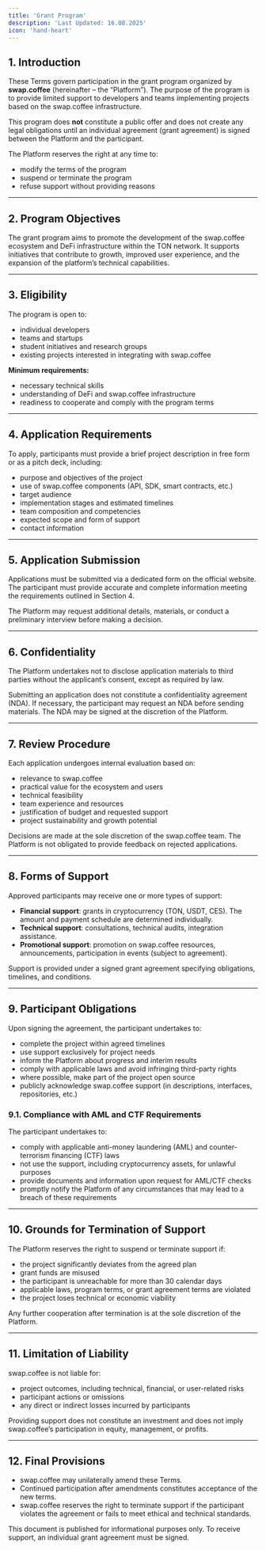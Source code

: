 ```yaml
---
title: 'Grant Program'
description: 'Last Updated: 16.08.2025'
icon: 'hand-heart'
---
```


## 1. Introduction
These Terms govern participation in the grant program organized by **swap.coffee** (hereinafter – the “Platform”).
The purpose of the program is to provide limited support to developers and teams implementing projects based on the swap.coffee infrastructure.

This program does **not** constitute a public offer and does not create any legal obligations until an individual agreement (grant agreement) is signed between the Platform and the participant.

The Platform reserves the right at any time to:
- modify the terms of the program
- suspend or terminate the program
- refuse support without providing reasons

---

## 2. Program Objectives
The grant program aims to promote the development of the swap.coffee ecosystem and DeFi infrastructure within the TON network.
It supports initiatives that contribute to growth, improved user experience, and the expansion of the platform’s technical capabilities.

---

## 3. Eligibility
The program is open to:
- individual developers
- teams and startups
- student initiatives and research groups
- existing projects interested in integrating with swap.coffee

**Minimum requirements:**
- necessary technical skills
- understanding of DeFi and swap.coffee infrastructure
- readiness to cooperate and comply with the program terms

---

## 4. Application Requirements
To apply, participants must provide a brief project description in free form or as a pitch deck, including:
- purpose and objectives of the project
- use of swap.coffee components (API, SDK, smart contracts, etc.)
- target audience
- implementation stages and estimated timelines
- team composition and competencies
- expected scope and form of support
- contact information

---

## 5. Application Submission
Applications must be submitted via a dedicated form on the official website.
The participant must provide accurate and complete information meeting the requirements outlined in Section 4.

The Platform may request additional details, materials, or conduct a preliminary interview before making a decision.

---

## 6. Confidentiality
The Platform undertakes not to disclose application materials to third parties without the applicant’s consent, except as required by law.

Submitting an application does not constitute a confidentiality agreement (NDA).
If necessary, the participant may request an NDA before sending materials. The NDA may be signed at the discretion of the Platform.

---

## 7. Review Procedure
Each application undergoes internal evaluation based on:
- relevance to swap.coffee
- practical value for the ecosystem and users
- technical feasibility
- team experience and resources
- justification of budget and requested support
- project sustainability and growth potential

Decisions are made at the sole discretion of the swap.coffee team.
The Platform is not obligated to provide feedback on rejected applications.

---

## 8. Forms of Support
Approved participants may receive one or more types of support:

- **Financial support**: grants in cryptocurrency (TON, USDT, CES). The amount and payment schedule are determined individually.
- **Technical support**: consultations, technical audits, integration assistance.
- **Promotional support**: promotion on swap.coffee resources, announcements, participation in events (subject to agreement).

Support is provided under a signed grant agreement specifying obligations, timelines, and conditions.

---

## 9. Participant Obligations
Upon signing the agreement, the participant undertakes to:
- complete the project within agreed timelines
- use support exclusively for project needs
- inform the Platform about progress and interim results
- comply with applicable laws and avoid infringing third-party rights
- where possible, make part of the project open source
- publicly acknowledge swap.coffee support (in descriptions, interfaces, repositories, etc.)

### 9.1. Compliance with AML and CTF Requirements
The participant undertakes to:
- comply with applicable anti-money laundering (AML) and counter-terrorism financing (CTF) laws
- not use the support, including cryptocurrency assets, for unlawful purposes
- provide documents and information upon request for AML/CTF checks
- promptly notify the Platform of any circumstances that may lead to a breach of these requirements

---

## 10. Grounds for Termination of Support
The Platform reserves the right to suspend or terminate support if:
- the project significantly deviates from the agreed plan
- grant funds are misused
- the participant is unreachable for more than 30 calendar days
- applicable laws, program terms, or grant agreement terms are violated
- the project loses technical or economic viability

Any further cooperation after termination is at the sole discretion of the Platform.

---

## 11. Limitation of Liability
swap.coffee is not liable for:
- project outcomes, including technical, financial, or user-related risks
- participant actions or omissions
- any direct or indirect losses incurred by participants

Providing support does not constitute an investment and does not imply swap.coffee’s participation in equity, management, or profits.

---

## 12. Final Provisions
- swap.coffee may unilaterally amend these Terms.
- Continued participation after amendments constitutes acceptance of the new terms.
- swap.coffee reserves the right to terminate support if the participant violates the agreement or fails to meet ethical and technical standards.

This document is published for informational purposes only.
To receive support, an individual grant agreement must be signed.
